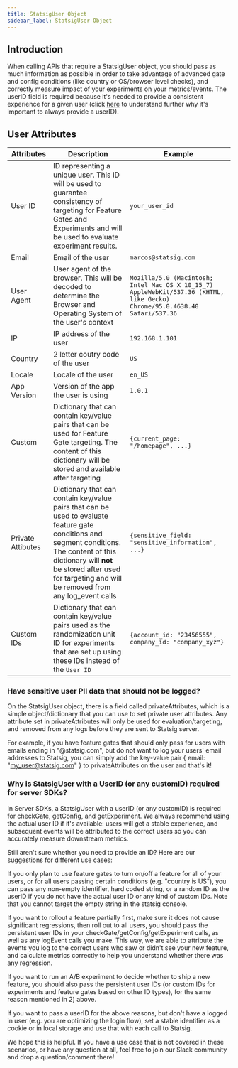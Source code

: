 ```yaml
---
title: StatsigUser Object
sidebar_label: StatsigUser Object
---
```


## Introduction

When calling APIs that require a StatsigUser object, you should pass as much information as possible in order to take advantage of advanced gate and config conditions (like country or OS/browser level checks), and correctly measure impact of your experiments on your metrics/events. The userID field is required because it's needed to provide a consistent experience for a given user (click [here](#why-is-statsiguser-with-a-userid-required-for-server-sdks) to understand further why it's important to always provide a userID).

## User Attributes

| Attributes        | Description                                                                                                                                                                                                          | Example                                                                                                                    |
| ----------------- | -------------------------------------------------------------------------------------------------------------------------------------------------------------------------------------------------------------------- | -------------------------------------------------------------------------------------------------------------------------- |
| User ID           | ID representing a unique user. This ID will be used to guarantee consistency of targeting for Feature Gates and Experiments and will be used to evaluate experiment results.                                         | `your_user_id`                                                                                                             |
| Email             | Email of the user                                                                                                                                                                                                    | `marcos@statsig.com`                                                                                                       |
| User Agent        | User agent of the browser. This will be decoded to determine the Browser and Operating System of the user's context                                                                                                  | `Mozilla/5.0 (Macintosh; Intel Mac OS X 10_15_7) AppleWebKit/537.36 (KHTML, like Gecko) Chrome/95.0.4638.40 Safari/537.36` |
| IP                | IP address of the user                                                                                                                                                                                               | `192.168.1.101`                                                                                                            |
| Country           | 2 letter coutry code of the user                                                                                                                                                                                     | `US`                                                                                                                       |
| Locale            | Locale of the user                                                                                                                                                                                                   | `en_US`                                                                                                                    |
| App Version       | Version of the app the user is using                                                                                                                                                                                 | `1.0.1`                                                                                                                    |
| Custom            | Dictionary that can contain key/value pairs that can be used for Feature Gate targeting. The content of this dictionary will be stored and available after targeting                                                 | `{current_page: "/homepage", ...}`                                                                                         |
| Private Attibutes | Dictionary that can contain key/value pairs that can be used to evaluate feature gate conditions and segment conditions. The content of this dictionary will **not** be stored after used for targeting and will be removed from any log_event calls | `{sensitive_field: "sensitive_information", ...}`                                                                          |
| Custom IDs        | Dictionary that can contain key/value pairs used as the randomization unit ID for experiments that are set up using these IDs instead of the `User ID`                                                               | `{account_id: "23456555", company_id: "company_xyz"}`                                                                      |

### Have sensitive user PII data that should not be logged?

On the StatsigUser object, there is a field called privateAttributes, which is a simple object/dictionary that you can use to set private user attributes. Any attribute set in privateAttributes will only be used for evaluation/targeting, and removed from any logs before they are sent to Statsig server.

For example, if you have feature gates that should only pass for users with emails ending in "@statsig.com", but do not want to log your users' email addresses to Statsig, you can simply add the key-value pair { email: "my_user@statsig.com" } to privateAttributes on the user and that's it!

### Why is StatsigUser with a UserID (or any customID) required for server SDKs?

In Server SDKs, a StatsigUser with a userID (or any customID) is required for checkGate, getConfig, and getExperiment. We always recommend using the actual user ID if it's available: users will get a stable experience, and subsequent events will be attributed to the correct users so you can accurately measure downstream metrics.

Still aren't sure whether you need to provide an ID? Here are our suggestions for different use cases:

If you only plan to use feature gates to turn on/off a feature for all of your users, or for all users passing certain conditions (e.g. "country is US"), you can pass any non-empty identifier, hard coded string, or a random ID as the userID if you do not have the actual user ID or any kind of custom IDs. Note that you cannot target the empty string in the statsig console.

If you want to rollout a feature partially first, make sure it does not cause significant regressions, then roll out to all users, you should pass the persistent user IDs in your checkGate/getConfig/getExperiment calls, as well as any logEvent calls you make. This way, we are able to attribute the events you log to the correct users who saw or didn't see your new feature, and calculate metrics correctly to help you understand whether there was any regression.

If you want to run an A/B experiment to decide whether to ship a new feature, you should also pass the persistent user IDs (or custom IDs for experiments and feature gates based on other ID types), for the same reason mentioned in 2) above.

If you want to pass a userID for the above reasons, but don't have a logged in user (e.g. you are optimizing the login flow), set a stable identifier as a cookie or in local storage and use that with each call to Statsig.

We hope this is helpful. If you have a use case that is not covered in these scenarios, or have any question at all, feel free to join our Slack community and drop a question/comment there!
